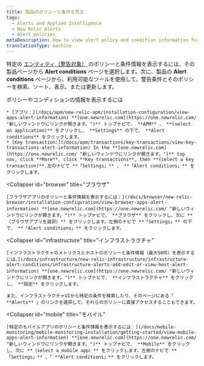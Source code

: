 ```yaml
---
title: 製品のポリシーと条件を見る
tags:
  - Alerts and Applied Intelligence
  - New Relic Alerts
  - Alert policies
metaDescription: How to view alert policy and condition information for the selected entity from its New Relic product instead of through Alerts.
translationType: machine
---
```


特定の [エンティティ（警告対象）](/docs/using-new-relic/welcome-new-relic/get-started/glossary#entity) のポリシーと条件情報を表示するには、その製品ページから **Alert conditions** ページを選択します。次に、製品の **Alert conditions** ページから、利用可能なツールを使用して、警告条件とそのポリシーを検索、ソート、表示、または更新します。

<CollapserGroup>
  <Collapser
    id="apm"
    title="APM"
  >
    ポリシーやコンディションの情報を表示するには

    * [アプリ：](/docs/apm/new-relic-apm/installation-configuration/view-apps-alert-information) **[one.newrelic.com](https://one.newrelic.com/ "新しいウィンドウにリンクが開きます。")** トップナビで、 **APM** 、 **(select an application)** をクリックし、 **Settings** の下で、 **Alert conditions** をクリックします。
    * [Key transaction:](/docs/apm/transactions/key-transactions/view-key-transactions-alert-information) In the **[one.newrelic.com](https://one.newrelic.com/ "新しいウィンドウにリンクが開きます。")** top nav, click **More**, click **Key transactions**, then **(select a key transaction)**.左のナビで **「Settings」** 、 **「Alert conditions」** をクリックします。
  </Collapser>

  <Collapser
    id="browser"
    title="ブラウザ"
  >
    [ブラウザアプリのポリシーと条件情報を表示するには：](/docs/browser/new-relic-browser/installation-configuration/view-browser-apps-alert-information) **[one.newrelic.com](https://one.newrelic.com/ "新しいウィンドウにリンクが開きます。")** トップナビで、 **ブラウザ** をクリックし、次に **（ブラウザアプリを選択）** をクリックします。左側のナビで **「Settings」** の下で、 **「Alert conditions」** をクリックします。
  </Collapser>

  <Collapser
    id="infrastructure"
    title="インフラストラクチャ"
  >
    [インフラストラクチャのメトリクスとホストのポリシーと条件情報（最大50件）を表示するには、](/docs/infrastructure/new-relic-infrastructure/infrastructure-alert-conditions/infrastructure-alerts-add-edit-or-view-host-alert-information) **[one.newrelic.com](https://one.newrelic.com/ "新しいウィンドウにリンクが開きます。")** トップナビで、 **インフラストラクチャ** をクリックし、 **設定** をクリックします。

    また、インフラストラクチャUIから特定の条件を検索したり、そのページにある「 **Alerts** 」のリンクを選択して、それらのポリシーに直接アクセスすることもできます。
  </Collapser>

  <Collapser
    id="mobile"
    title="モバイル"
  >
    [特定のモバイルアプリのポリシーと条件情報を表示するには：](/docs/mobile-monitoring/mobile-monitoring-installation/getting-started/view-mobile-apps-alert-information) **[one.newrelic.com](https://one.newrelic.com/ "新しいウィンドウにリンクが開きます。")** トップナビで、 **Mobile** をクリックし、次に **（select a mobile app）** をクリックします。左側のナビで **「Settings」** 、「 **Alert conditions」** をクリックします。
  </Collapser>
</CollapserGroup>